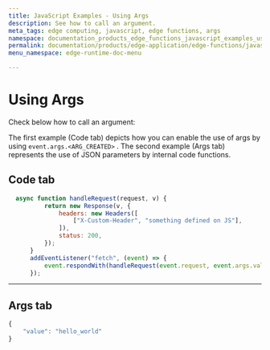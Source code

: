 ```yaml
---
title: JavaScript Examples - Using Args
description: See how to call an argument.
meta_tags: edge computing, javascript, edge functions, args
namespace: documentation_products_edge_functions_javascript_examples_using_args
permalink: documentation/products/edge-application/edge-functions/javascript-examples/using-args
menu_namespace: edge-runtime-doc-menu

---
```

# Using Args

Check below how to call an argument:

The first example (Code tab) depicts how you can enable the use of args by using ``event.args.<ARG_CREATED>`` . The second example (Args tab) represents the use of JSON parameters by internal code functions.

## Code tab

```js
  async function handleRequest(request, v) {
          return new Response(v, {
              headers: new Headers([
                  ["X-Custom-Header", "something defined on JS"],
              ]),
              status: 200,
          });
      }
      addEventListener("fetch", (event) => {
          event.respondWith(handleRequest(event.request, event.args.value));
      });
```

---

## Args tab

```js
{
    "value": "hello_world"
}
```
